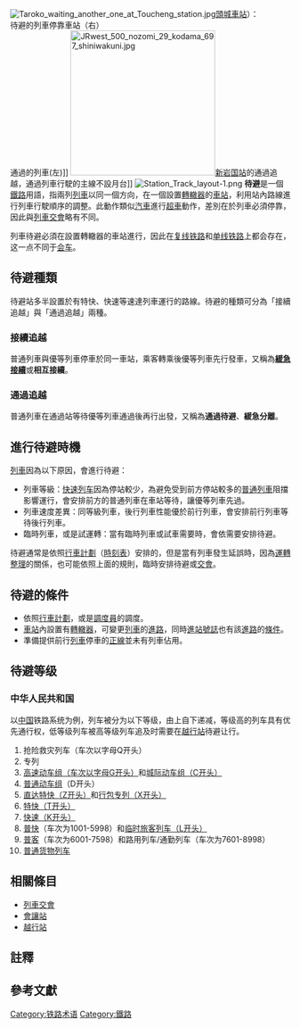 {{Unreferenced|time=2019-03-06T13:52:38+00:00}}
{{globalize}}
[[File:Taroko_waiting_another_one_at_Toucheng_station.jpg|thumb]][[頭城車站|頭城車站]]）：<br>待避的列車停靠車站（右）<br>通過的列車(左)]]
[[File:JRwest_500_nozomi_29_kodama_697_shiniwakuni.jpg|260px]][[新岩国站|新岩国站]]的通過追越，通過列車行駛的主線不設月台]]
[[File:Station_Track_layout-1.png|thumb]]
'''待避'''是一個[[鐵路|鐵路]]用語，指兩列[[列車|列車]]以同一個方向，在一個設置[[轉轍器|轉轍器]]的[[鐵路車站|車站]]，利用站內路線進行列車行駛順序的調整。此動作類似[[汽車|汽車]]進行[[超車|超車]]動作，差別在於列車必須停靠，因此與[[列車交會|列車交會]]略有不同。

列車待避必須在設置轉轍器的車站進行，因此在[[复线铁路|复线铁路]]和[[单线铁路|单线铁路]]上都会存在，这一点不同于[[会车|会车]]。

==待避種類==
待避站多半設置於有特快、快速等速達列車運行的路線。待避的種類可分為「接續追越」與「通過追越」兩種。

===接續追越===
普通列車與優等列車停車於同一車站，乘客轉乘後優等列車先行發車，又稱為'''[[緩急接續|緩急接續]]'''或'''相互接續'''。

===通過追越===
普通列車在通過站等待優等列車通過後再行出發，又稱為'''通過待避'''、'''緩急分離'''。

==進行待避時機==
[[列車|列車]]因為以下原因，會進行待避：
* 列車等級：[[快速列车|快速列车]]因為停站較少，為避免受到前方停站較多的[[普通列車|普通列車]]阻擋影響運行，會安排前方的普通列車在車站等待，讓優等列車先過。
* 列車速度差異：同等級列車，後行列車性能優於前行列車，會安排前行列車等待後行列車。
* 臨時列車，或是試運轉：當有臨時列車或試車需要時，會依需要安排待避。

待避通常是依照[[行車計劃|行車計劃]]（[[時刻表|時刻表]]）安排的，但是當有列車發生延誤時，因為[[運轉整理|運轉整理]]的關係，也可能依照上面的規則，臨時安排待避或[[列車交會|交會]]。

==待避的條件==
* 依照[[行車計劃|行車計劃]]，或是[[調度員|調度員]]的調度。
* [[車站|車站]]內設置有[[轉轍器|轉轍器]]，可變更[[列車|列車]]的[[進路|進路]]，同時[[進站號誌|進站號誌]]也有該[[進路|進路]]的[[鐵路號誌條件|條件]]。
* 準備提供前行[[列車|列車]]停車的[[正線|正線]]並未有列車佔用。

==待避等级==
===中华人民共和国===
以[[中华人民共和国|中国]]铁路系统为例，列车被分为以下等级，由上自下递减，等级高的列车具有优先通行权，低等级列车被高等级列车追及时需要在[[越行站|越行站]]待避让行。
#抢险救灾列车（车次以字母Q开头）
#专列
#[[高速动车组列车|高速动车组（车次以字母G开头）]]和[[城际动车组列车|城际动车组（C开头）]]
#[[普通动车组列车|普通动车组]]（D开头）
#[[直达特快列车|直达特快（Z开头）]]和[[中国铁路列车车次#X字头列车|行包专列（X开头）]]
#[[特快列车|特快（T开头）]]
#[[快速列车_(中国)|快速（K开头）]]
#[[普通旅客快车|普快]]（车次为1001-5998）和[[临时旅客列车|临时旅客列车（L开头）]]
#[[普通旅客列车|普客]]（车次为6001-7598）和路用列车/通勤列车（车次为7601-8998）
#[[中国铁路列车车次#货物列车|普通货物列车]]

==相關條目==
* [[列車交會|列車交會]]
* [[會讓站|會讓站]]
* [[越行站|越行站]]

==註釋==
{{NoteFoot}}

==參考文獻==
{{reflist}}

{{鐵路}}
{{鐵道線路配置}}

[[Category:铁路术语|Category:铁路术语]]
[[Category:鐵路|Category:鐵路]]